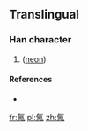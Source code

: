 {{also|氝}}
==Translingual==

===Han character===
{{Han char|rn=84|rad=气|as=05|sn=9|four=|canj=ONMOB}}
# {{alternative form of|氝|lang=mul|sc=Hani|nodot=1}} ([[neon]])

====References====
* {{Han ref|kx=0599.111|dkj=17054|hdz=32011.021|uh=6C1E|ud=27678}}

[[fr:氞]]
[[pl:氞]]
[[zh:氞]]